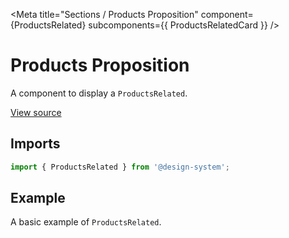 
<Meta
  title="Sections / Products Proposition"
  component={ProductsRelated}
  subcomponents={{ ProductsRelatedCard }}
/>

# Products Proposition

A component to display a `ProductsRelated`.

[View source](https://github.com/actarian/design-system/tree/main/src/@sections/products-related)

## Imports

```js
import { ProductsRelated } from '@design-system';
```

## Example

A basic example of `ProductsRelated`.

<Canvas>
  <Story name="ProductsRelated">
    <ProductsRelated />
  </Story>
  <Story name="Product Item">
    <ProductsRelatedCard maxWidth="540px" margin="3rem" />
  </Story>
</Canvas>
